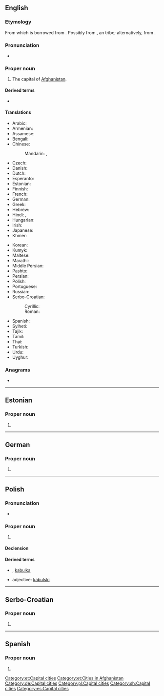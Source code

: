 {{also|kabul|Kábul}}
==English==
{{wikipedia}}

===Etymology===
From {{etyl|fa|en}} {{m|fa|کابل|tr=kâbol}} which is borrowed from {{etyl|ps|en}} {{m|ps|کابل|tr=kâbël}}. Possibly from {{m|en|Kambuja}}, an {{etyl|iir|en}} tribe; alternatively, from {{etyl|sa|en}} {{m|sa|कम्बुज}}.

===Pronunciation===
* {{IPA|/ˈkɑːbl̩/|lang=en}}

===Proper noun===
{{en-proper noun}}

# The capital of [[Afghanistan]].

====Derived terms====
* {{l|en|Kabulese}}

====Translations====
{{trans-top|capital of Afghanistan}}
* Arabic: {{t|ar|كَابُل|m}}
* Armenian: {{t|hy|Քաբուլ}}
* Assamese: {{t|as|কাবুল}}
* Bengali: {{t|bn|কাবুল|tr=Kabul|sc=Beng}}
* Chinese:
*: Mandarin: {{t+|cmn|喀布爾|sc=Hani}}, {{t+|cmn|喀布尔|tr=Kābù'ěr|sc=Hani}}
* Czech: {{t+|cs|Kábul|m}}
* Danish: {{t|da|Kabul}}
* Dutch: {{t+|nl|Kaboel}}
* Esperanto: {{t+|eo|Kabulo}}
* Estonian: {{t+|et|Kabul}}
* Finnish: {{t+|fi|Kabul}}
* French: {{t+|fr|Kaboul}}
* German: {{t+|de|Kabul|n}}
* Greek: {{t+|el|Καμπούλ}}
* Hebrew: {{t|he|קאבול}}
* Hindi: {{t|hi|काबुल|tr=Kābula}}, {{t+|hi|काबूल|m}}
* Hungarian: {{t+|hu|Kabul}}
* Irish: {{t|ga|Cabúl|m}}
* Japanese: {{t|ja|カブール|tr=Kabūru}}
* Khmer: {{t+|km|កាប៊ុល|tr=kaabul|sc=Khmr}}
{{trans-mid}}
* Korean: {{t+|ko|카불|tr=Kabul}}
* Kumyk: {{t|kum|Къабул|tr=Qabul}}
* Maltese: {{t|mt|Kabul}}
* Marathi: {{t|mr|काबुल|tr=kābula|sc=Deva}}
* Middle Persian: {{t|pal|kʾpwl|tr=Kābul}}
* Pashto: {{t+|ps|کابل|tr=Kâbël|sc=ps-Arab}}
* Persian: {{t+|fa|کابل|tr=kâbol}}
* Polish: {{t+|pl|Kabul|m}}
* Portuguese: {{t+|pt|Cabul|m}}
* Russian: {{t+|ru|Кабу́л|m}}
* Serbo-Croatian:
*: Cyrillic: {{t|sh|Кабул|m}}
*: Roman: {{t+|sh|Kabul|m}}
* Spanish: {{t+|es|Kabul|m}}
* Sylheti: {{t|syl|ꠇꠣꠛꠥꠟ}}
* Tajik: {{t+|tg|Кобул|sc=Cyrl}}
* Tamil: {{t+|ta|காபூல்}}
* Thai: {{t|th|คาบูล|tr=khābūl}}
* Turkish: {{t|tr|Kâbil}}
* Urdu: {{t|ur|کابل}}
* Uyghur: {{t|ug|كابۇل}}
{{trans-bottom}}

{{topics|en|Cities in Afghanistan|Capital cities}}

===Anagrams===
* {{anagrams|en|a=abklu|baulk}}

----

==Estonian==

===Proper noun===
{{head|et|proper noun}}

# {{l|en|Kabul}}

[[Category:et:Capital cities]]
[[Category:et:Cities in Afghanistan]]

----

==German==
{{wikipedia|lang=de}}

===Proper noun===
{{de-proper noun|n}}

# {{l|en|Kabul}}

[[Category:de:Capital cities]]

----

==Polish==

===Pronunciation===
* {{pl-IPA}}

===Proper noun===
{{head|pl|proper noun|g=m}}

# {{l|en|Kabul}}

====Declension====
{{pl-decl-noun-sing|Kabul|Kabulu|Kabulowi|Kabul|Kabulem|Kabulu|Kabulu}}

====Derived terms====
* {{l|pl|kabulczyk|g=m}}, [[kabulka]] {{g|f}}
* adjective: [[kabulski]]

[[Category:pl:Capital cities]]

----

==Serbo-Croatian==
{{wikipedia|lang=sh}}

===Proper noun===
{{sh-proper noun|g=m}}

# {{l|en|Kabul}}

[[Category:sh:Capital cities]]

----

==Spanish==
{{wikipedia|lang=es}}

===Proper noun===
{{es-proper noun|m}}

# {{place|es|city|c/Afghanistan|t1=Kabul}}

[[Category:es:Capital cities]]